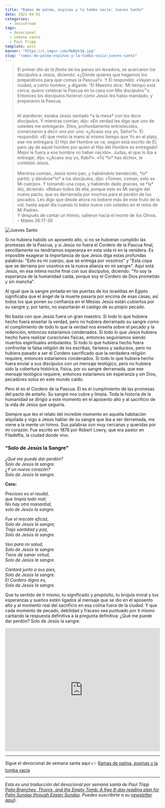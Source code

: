 ```yaml
---
title: "Ramas de palma, espinas y la tumba vacía: Jueves Santo"
date: 2021-04-01
categories:
  - JesusFreak
tags:
  - devocional
  - semana santa
  - Paul Tripp
template: post
banner: "https://i.imgur.com/MwRpV18.jpg"
slug: "ramas-de-palma-espinas-y-la-tumba-vacia-jueves-santo"
---
```


> El primer _día de la fiesta_ de los panes sin levadura, se acercaron los discípulos a Jesús, diciendo: «¿Dónde quieres que hagamos los preparativos para que comas la Pascua?». Y Él respondió: «Vayan a la ciudad, a cierto _hombre_, y díganle: “El Maestro dice: ‘Mi tiempo está cerca; _quiero_ celebrar la Pascua en tu casa con Mis discípulos’”». Entonces los discípulos hicieron como Jesús les había mandado, y prepararon la Pascua. <br />
>
> <br />
> Al atardecer, estaba Jesús sentado *a la mesa* con los doce discípulos. Y mientras
> comían, dijo: «En verdad les digo que uno de ustedes me entregará». Ellos, profundamente
> entristecidos, comenzaron a decir uno por uno: «¿Acaso soy yo, Señor?». Él respondió:
> «El que metió la mano al mismo tiempo que Yo en el plato, ese me entregará. El
> Hijo del Hombre se va, según está escrito de Él; pero ¡ay de aquel hombre por quien
> el Hijo del Hombre es entregado! Mejor le fuera a ese hombre no haber nacido».
> Judas, el que lo iba a entregar, dijo: «¿Acaso soy yo, Rabí?». «Tú *lo* has dicho»,
> le contestó Jesús.
> <br />
> <br />
> Mientras comían, Jesús tomó pan, y habiéndolo bendecido, *lo* partió, y
> dándose*lo* a los discípulos, dijo: «Tomen, coman; esto es Mi cuerpo». Y
> tomando una copa, y habiendo dado gracias, se *la* dio, diciendo: «Beban todos
> de ella; porque esto es Mi sangre del nuevo pacto, que es derramada por muchos
> para el perdón de los pecados. Les digo que desde ahora no beberé más de este
> fruto de la vid, hasta aquel día cuando lo beba nuevo con ustedes en el reino
> de Mi Padre».
> <br />
> Y después de cantar un himno, salieron hacia el monte de los Olivos.
> <br />– Mateo 26:17-30

![Jueves Santo](https://i.imgur.com/MwRpV18.jpg)

Si no hubiera habido un aposento alto, si no se hubieran cumplido las promesas de la Pascua, y si Jesús no fuera el Cordero de la Pascua final, sencillamente no tendríamos esperanza en esta vida ni en la venidera. Es imposible exagerar la importancia de que Jesús diga estas profundas palabras: "Esto es mi cuerpo, que se entrega por vosotros" y "Esta copa que se derrama por vosotros es la nueva alianza en mi sangre". Aquí está Jesús, en esa íntima noche final con sus discípulos, diciendo: "Yo soy la esperanza de la humanidad caída, porque soy el Cordero de Dios prometido y sin mancha".

Al igual que la sangre pintada en las puertas de los israelitas en Egipto significaba que el ángel de la muerte pasaría por encima de esas casas, así todos los que ponen su confianza en el Mesías Jesús están cubiertos por su sangre y, por tanto, no soportarán el castigo de su propio pecado.

No basta con que Jesús fuera un gran maestro. Si todo lo que hubiera hecho fuera enseñar la verdad, pero no hubiera derramado su sangre como el cumplimiento de todo lo que la verdad nos enseña sobre el pecado y la redención, entonces estaríamos condenados. Si todo lo que Jesús hubiera hecho fuera realizar curaciones físicas, entonces seguiríamos siendo muertos espirituales ambulantes. Si todo lo que hubiera hecho fuera confrontar la falsa religión de los escribas, fariseos y saduceos, pero no hubiera pasado a ser el Cordero sacrificado que la verdadera religión requiere, entonces estaríamos condenados. Si todo lo que hubiera hecho fuera enviar a sus discípulos con un mensaje teológico, pero no hubiera sido la cobertura histórica, física, por su sangre derramada, que ese mensaje teológico requiere, entonces estaríamos sin esperanza y sin Dios, pecadores solos en este mundo caído.

Pero él es el Cordero de la Pascua. Él es el cumplimiento de las promesas del pacto de antaño. Su sangre nos cubre y limpia. Toda la historia de la humanidad se dirigió a este momento en el aposento alto y al sacrificio de la vida de Jesús que seguiría.

Siempre que leo el relato del increíble momento en aquella habitación alquilada y oigo a Jesús hablar de su sangre que iba a ser derramada, me viene a la mente un himno. Sus palabras son muy cercanas y queridas por mi corazón. Fue escrito en 1876 por Robert Lowry, que era pastor en Filadelfia, la ciudad donde vivo.

### “Solo de Jesús la Sangre”

_¿Qué me puede dar perdón?_<br />
_Solo de Jesús la sangre._<br />
_¿Y un nuevo corazón?_<br />
_Solo de Jesús la sangre._

**Coro:**

_Precioso es el raudal,_<br />
_que limpia todo mal;_<br />
_No hay otro manantial,_<br />
_solo de Jesús la sangre._

_Fue el rescate eficaz,_<br />
_Solo de Jesús la sangre;_<br />
_Trajo santidad y paz,_<br />
_Solo de Jesús la sangre._

_Veo para mi salud,_<br />
_Solo de Jesús la sangre._<br />
_Tiene de sanar virtud,_<br />
_Solo de Jesús la sangre._

_Cantaré junto a sus pies,_<br />
_Solo de Jesús la sangre._<br />
_El Cordero digno es,_<br />
_Solo de Jesús la sangre._

Que tu sentido de ti mismo, tu significado y propósito, tu brújula moral y tus esperanzas y sueños estén ligados al mensaje que se dio en el aposento alto y al momento real del sacrificio en esa colina fuera de la ciudad. Y que cada momento de pecado, debilidad y fracaso sea puntuado por ti mismo cantando la respuesta definitiva a la pregunta definitiva: ¿Qué me puede dar perdón? Solo de Jesús la sangre.

<iframe
  width="100%"
  height="400"
  src="https://www.youtube.com/embed/aLU_u0Ss4Vc"
  title="YouTube video player"
  frameborder="0"
  allow="accelerometer; autoplay; clipboard-write; encrypted-media; gyroscope; picture-in-picture"
  allowfullscreen
></iframe>

---

Sigue el devocional de semana santa aquí 👉 [Ramas de palma, espinas y la tumba vacía](/blog/ramas-de-palma-espinas-y-la-tumba-vacia)

---

_Esta es una traducción del devocional por semana santa de Paul Tripp [Palm Branches, Thorns, and the Empty Tomb: A free 8-day reading plan for Palm Sunday
through Easter Sunday](https://cdn.shopify.com/s/files/1/1695/6503/files/Journey_to_the_Cross_Download.pdf?v=1615329390). Puedes suscribirte a su [newsletter aquí](https://www.paultripp.com))._
